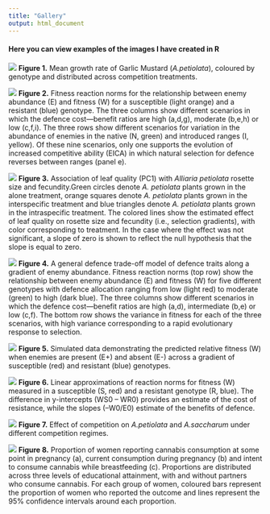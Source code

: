 ```yaml
---
title: "Gallery"
output: html_document
---
```


#### Here you can view examples of the images I have created in R



![](Gallery/FamilyGrowthRate_new.png)
**Figure 1.** Mean growth rate of Garlic Mustard (*A.petiolata*), coloured by genotype and distributed across competition treatments. 





![](Gallery/Figure6bhtmlUpload.png)
**Figure 2.** Fitness reaction norms for the relationship between enemy abundance (E) and fitness (W)
for a susceptible (light orange) and a resistant (blue) genotype. The three columns show different
scenarios in which the defence cost—benefit ratios are high (a,d,g), moderate (b,e,h) or low (c,f,i). The
three rows show different scenarios for variation in the abundance of enemies in the native (N, green)
and introduced ranges (I, yellow). Of these nine scenarios, only one supports the evolution of increased
competitive ability (EICA) in which natural selection for defence reverses between ranges (panel e).










![](Gallery/PC1SelectionMultiNoLegend_NullHyp.png)
**Figure 3.** Association of leaf quality (PC1) with *Alliaria petiolata* rosette size and
fecundity.Green circles denote *A. petiolata* plants grown in the alone treatment, orange squares
denote *A. petiolata* plants grown in the interspecific treatment and blue triangles denote
*A. petiolata* plants grown in the intraspecific treatment. The colored lines show the
estimated effect of leaf quality on rosette size and fecundity (i.e., selection gradients),
with color corresponding to treatment. In the case where the effect was not significant, a
slope of zero is shown to reflect the null hypothesis that the slope is equal to zero.







![](Gallery/Figure5htmlUpload.png)
**Figure 4.** A general defence trade-off model of defence traits along a gradient of enemy abundance.
Fitness reaction norms (top row) show the relationship between enemy abundance (E) and fitness (W)
for five different genotypes with defence allocation ranging from low (light red) to moderate (green) to
high (dark blue). The three columns show different scenarios in which the defence cost—benefit ratios
are high (a,d), intermediate (b,e) or low (c,f). The bottom row shows the variance in fitness for each of
the three scenarios, with high variance corresponding to a rapid evolutionary response to selection.








![](Gallery/FitnessTradeOff_1.png)
**Figure 5.** Simulated data demonstrating the predicted relative fitness (W) when enemies are present (E+) and absent (E-) across a gradient of susceptible (red) and resistant (blue) genotypes. 








![](Gallery/FitnessLine3.png)
**Figure 6.** Linear approximations of reaction norms for fitness (W) measured in a susceptible (S, red) and a resistant genotype (R, blue). The difference in y-intercepts (WS0 – WR0) provides an estimate of the cost of resistance, while the slopes (–W0/E0) estimate of the benefits of defence.












![](Gallery/StandardizedCompetitionEffects2.png)
**Figure 7.** Effect of competition on *A.petiolata* and *A.saccharum* under different competition regimes. 

 




![](Gallery/ComboPlot.png)
**Figure 8.** Proportion of women reporting cannabis consumption at some point in pregnancy (a), current consumption during pregnancy (b) and intent to consume cannabis while breastfeeding (c). Proportions are distributed across three levels of educational attainment, with and without partners who consume cannabis. For each group of women, coloured bars represent the proportion of women who reported the outcome and lines represent the 95% confidence intervals around each proportion. 







